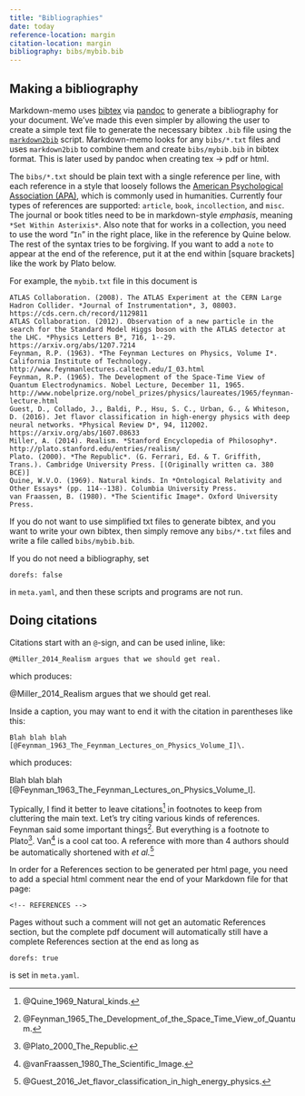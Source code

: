 ```yaml
---
title: "Bibliographies"
date: today
reference-location: margin
citation-location: margin
bibliography: bibs/mybib.bib
---
```



Making a bibliography
-------------------------------------------------------------------------------

Markdown-memo uses [bibtex](https://en.wikipedia.org/wiki/BibTeX) 
via [pandoc](http://pandoc.org/) to generate a bibliography for your document.
We've made this even simpler by allowing the user to create a simple text
file to generate the necessary bibtex `.bib` file using the
[`markdown2bib`](https://github.com/rreece/markdown2bib) script.
Markdown-memo looks for any `bibs/*.txt` files and uses `markdown2bib`
to combine them and create `bibs/mybib.bib` in bibtex format.
This is later used by pandoc when creating tex $\rightarrow$ pdf
or html.

The `bibs/*.txt` should be plain text with a single reference per line,
with each reference in a style that loosely follows the
[American Psychological Association (APA)](http://www.library.arizona.edu/search/reference/citation-apa.html),
which is commonly used in humanities.
Currently four types of references are supported: `article`, `book`, `incollection`, and `misc`.
The journal or book titles need to be in markdown-style *emphasis*, meaning `*Set Within Asterixis*`. 
Also note that for works in a collection, you need to use the word "`In`"
in the right place, like in the reference by Quine below.
The rest of the syntax tries to be forgiving.
If you want to add a `note` to appear at the end of the reference,
put it at the end within [square brackets] like the work by
Plato below.

For example, the `mybib.txt` file in this document is

    ATLAS Collaboration. (2008). The ATLAS Experiment at the CERN Large Hadron Collider. *Journal of Instrumentation*, 3, 08003. https://cds.cern.ch/record/1129811
    ATLAS Collaboration. (2012). Observation of a new particle in the search for the Standard Model Higgs boson with the ATLAS detector at the LHC. *Physics Letters B*, 716, 1--29. https://arxiv.org/abs/1207.7214
    Feynman, R.P. (1963). *The Feynman Lectures on Physics, Volume I*. California Institute of Technology. http://www.feynmanlectures.caltech.edu/I_03.html
    Feynman, R.P. (1965). The Development of the Space-Time View of Quantum Electrodynamics. Nobel Lecture, December 11, 1965. http://www.nobelprize.org/nobel_prizes/physics/laureates/1965/feynman-lecture.html
    Guest, D., Collado, J., Baldi, P., Hsu, S. C., Urban, G., & Whiteson, D. (2016). Jet flavor classification in high-energy physics with deep neural networks. *Physical Review D*, 94, 112002. https://arxiv.org/abs/1607.08633
    Miller, A. (2014). Realism. *Stanford Encyclopedia of Philosophy*. http://plato.stanford.edu/entries/realism/
    Plato. (2000). *The Republic*. (G. Ferrari, Ed. & T. Griffith, Trans.). Cambridge University Press. [(Originally written ca. 380 BCE)]
    Quine, W.V.O. (1969). Natural kinds. In *Ontological Relativity and Other Essays* (pp. 114--138). Columbia University Press.
    van Fraassen, B. (1980). *The Scientific Image*. Oxford University Press.

If you do not want to use simplified txt files to generate bibtex,
and you want to write your own bibtex,
then simply remove any `bibs/*.txt` files
and write a file called `bibs/mybib.bib`.

If you do not need a bibliography, set

    dorefs: false

in `meta.yaml`, and then these scripts and programs are not run.


Doing citations
-------------------------------------------------------------------------------

Citations start with an `@`-sign, and can be used inline, like:

    @Miller_2014_Realism argues that we should get real.

which produces:

@Miller_2014_Realism argues that we should get real.

Inside a caption, you may want to end it with the citation in parentheses
like this:

    Blah blah blah [@Feynman_1963_The_Feynman_Lectures_on_Physics_Volume_I]\.

which produces:

Blah blah blah [@Feynman_1963_The_Feynman_Lectures_on_Physics_Volume_I]\.

Typically, I find it better to leave citations[^Quine1969] in footnotes to keep from
cluttering the main text.
Let's try citing various kinds of references.
Feynman said some important things[^Feynman1965].
But everything is a footnote to Plato[^Plato2000].
Van[^vanFraassen1980] is a cool cat too.
A reference with more than 4 authors should be automatically shortened with
*et al.*[^Guest2016]

In order for a References section to be generated per html page, you need to
add a special html comment near the end of your Markdown file for that page:

    <!-- REFERENCES -->

Pages without such a comment will not get an automatic References section,
but the complete pdf document will automatically still have a complete References
section at the end as long as

    dorefs: true

is set in `meta.yaml`.


[^Feynman1965]: @Feynman_1965_The_Development_of_the_Space_Time_View_of_Quantum\.
[^Guest2016]: @Guest_2016_Jet_flavor_classification_in_high_energy_physics\.
[^Plato2000]: @Plato_2000_The_Republic\.
[^Quine1969]: @Quine_1969_Natural_kinds\.
[^vanFraassen1980]: @vanFraassen_1980_The_Scientific_Image\.


